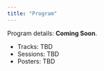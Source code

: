 ```yaml
---
title: "Program"
---
```


Program details: **Coming Soon**.

- Tracks: TBD
- Sessions: TBD
- Posters: TBD